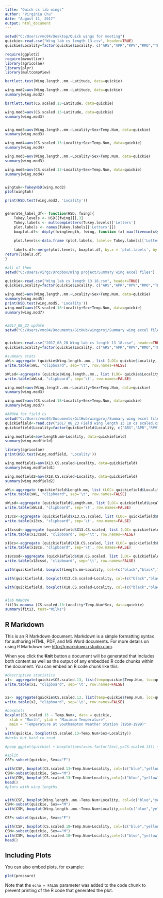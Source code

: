 ```yaml
---
title: "Quick cs lab wings"
author: "Virginia Chu"
date: "August 11, 2017"
output: html_document
---
```


```r

setwd("C:/Users/vmc04/Desktop/Quick wings for meeting")
quickie<-read.csv("Wing lab cs length 13.csv", header=TRUE)
quickie$Locality=factor(quickie$Locality, c("ARS","APR","RPV","RMO","TLC","TPN","SJU"))

require(ggplot2)
require(mvoutlier)
library(agricolae)
library(plyr)
library(multcompView)

bartlett.test(Wing.length..mm.~Latitude, data=quickie)

wing.mod2=aov(Wing.length..mm.~Latitude, data=quickie)
summary(wing.mod2)

bartlett.test(CS.scaled.13~Latitude, data=quickie)

wing.mod3=aov(CS.scaled.13~Latitude, data=quickie)
summary(wing.mod3)


wing.mod3=aov(Wing.length..mm.~Locality+Sex+Temp.Num, data=quickie)
summary(wing.mod3)

wing.mod4=aov(CS.scaled.13~Locality+Sex+Temp.Num, data=quickie)
summary(wing.mod4)

wing.mod5=aov(Wing.length..mm.~Locality+Sex+Temp.Num, data=quickie)
summary(wing.mod3)

wing.mod6=aov(CS.scaled.13~Locality+Sex+Temp.Num, data=quickie)
summary(wing.mod4)


wingtuk<-TukeyHSD(wing.mod2)
plot(wingtuk)

print(HSD.test(wing.mod2, 'Locality'))


generate_label_df<- function(HSD, fwing){
    Tukey.levels <- HSD[[fwing]][,3]
    Tukey.labels <- multcompLetters(Tukey.levels)['Letters']
    plot.labels <- names(Tukey.labels[['Letters']])
    boxplot.df<- ddply(fwinglength, fwing, function (x) max(fivenum(x$y))+ 0.2)
    
    plot.levels<-data.frame (plot.labels, labels= Tukey.labels[['Letters']], stringsAsFactors=FALSE)
    
    labels.df<-merge(plot.levels, boxplot.df, by.x = 'plot.labels', by.y = fwing, sort = FALSE)
return(labels.df)
}

#all of them
setwd("C:/Users/virgc/Dropbox/Wing project/Summary wing excel files")

quickie<-read.csv("Wing lab cs length 13 18.csv", header=TRUE)
quickie$Locality=factor(quickie$Locality, c("ARS","APR","RPV","RMO","TLC","TPN","SJU"))

wing.mod5=aov(Wing.length..mm.~Locality+Sex+Temp.Num, data=quickie)
summary(wing.mod5)
print(HSD.test(wing.mod5, 'Locality'))
wing.mod7=aov(CS.scaled.18~Locality+Sex+Temp.Num, data=quickie)
summary(wing.mod7)


#2017_08_23 update
setwd("C:/Users/vmc04/Documents/GitHub/wingproj/Summary wing excel files")


quickie<-read.csv("2017_08_20 Wing lab cs length 13 18.csv", header=TRUE)
quickie$Locality=factor(quickie$Locality, c("ARS","APR","RPV","RMO","TLC","TPN","SJU"))

#summary stats
xWL<-aggregate (quickie$Wing.length..mm., list (LOC= quickie$Locality, TEMP= quickie$Temp.Num, Sex= quickie$Sex ),mean, na.rm=TRUE)
write.table(xWL, "clipboard", sep='\t', row.names=FALSE)

xWLsd<-aggregate (quickie$Wing.length..mm., list (LOC= quickie$Locality, TEMP= quickie$Temp.Num, Sex= quickie$Sex ),sd, na.rm=TRUE)
write.table(xWLsd, "clipboard", sep='\t', row.names=FALSE)

wing.mod5=aov(Wing.length..mm.~Locality+Sex+Temp.Num, data=quickie)
summary(wing.mod3)

wing.mod7=aov(CS.scaled.18~Locality+Sex+Temp.Num, data=quickie)
summary(wing.mod7)

#ANOVA for field cs
setwd("C:/Users/vmc04/Documents/GitHub/wingproj/Summary wing excel files")
quickiefield<-read.csv("2017_08_23 Field wing length 13 18 cs scaled.csv", header=TRUE)
quickiefield$Locality=factor(quickiefield$Locality, c("ARS","APR","RPV","RMO","TLC","TPN","SJU"))

wing.modfield=aov(Length.mm~Locality, data=quickiefield)
summary(wing.modfield)

library(agricolae)
print(HSD.test(wing.modfield, 'Locality'))

wing.modfield1=aov(X13.CS.scaled~Locality, data=quickiefield)
summary(wing.modfield1)

wing.modfield2=aov(X18.CS.scaled~Locality, data=quickiefield)
summary(wing.modfield2)

xWL<-aggregate (quickiefield$Length.mm, list (LOC= quickiefield$Locality ),mean, na.rm=TRUE)
write.table(xWL, "clipboard", sep='\t', row.names=FALSE)

xWLsd<-aggregate (quickiefield$Length.mm, list (LOC= quickiefield$Locality ),sd, na.rm=TRUE)
write.table(xWLsd, "clipboard", sep='\t', row.names=FALSE)

x13cs<-aggregate (quickiefield$X13.CS.scaled, list (LOC= quickiefield$Locality ),mean, na.rm=TRUE)
write.table(x13cs, "clipboard", sep='\t', row.names=FALSE)

x13cssd<-aggregate (quickiefield$X13.CS.scaled, list (LOC= quickiefield$Locality ),sd, na.rm=TRUE)
write.table(x13cssd, "clipboard", sep='\t', row.names=FALSE)

x18cs<-aggregate (quickiefield$X18.CS.scaled, list (LOC= quickiefield$Locality ),mean, na.rm=TRUE)
write.table(x18cs, "clipboard", sep='\t', row.names=FALSE)

x18cssd<-aggregate (quickiefield$X18.CS.scaled, list (LOC= quickiefield$Locality ),sd, na.rm=TRUE)
write.table(x18cssd, "clipboard", sep='\t', row.names=FALSE)

with(quickiefield, boxplot(Length.mm~Locality, col=(c("black","black","black","black","dimgray","dimgray", "white")),medcol=(c("white", "white","white","white","white","white","black" )), main="Field P wings-Wing length", xlab="Locality", ylab="Centroid Size (mm)"))

with(quickiefield, boxplot(X13.CS.scaled~Locality, col=(c("black","black","black","black","dimgray","dimgray", "white")),medcol=(c("white", "white","white","white","white","white","black" )), main="Field P wings-13 landmarks CS measure", xlab="Locality", ylab="Centroid Size (mm)"))

with(quickiefield, boxplot(X18.CS.scaled~Locality, col=(c("black","black","black","black","dimgray","dimgray", "white")),medcol=(c("white", "white","white","white","white","white","black" )), main="Field P wings-18 landmarks CS measure", xlab="Locality", ylab="Centroid Size (mm)"))


#lab MANOVA
fit13<-manova (CS.scaled.13~Locality*Temp.Num*Sex, data=quickie)
summary(fit13, test="Wilks")
```

## R Markdown

This is an R Markdown document. Markdown is a simple formatting syntax for authoring HTML, PDF, and MS Word documents. For more details on using R Markdown see <http://rmarkdown.rstudio.com>.

When you click the **Knit** button a document will be generated that includes both content as well as the output of any embedded R code chunks within the document. You can embed an R code chunk like this:

```r
#descriptive statistics
x1<- aggregate(quickie$CS.scaled.13, list(temp=quickie$Temp.Num, loc=quickie$Locality, sex=quickie$Sex),sd, na.rm=TRUE)
write.table(x1, "clipboard", sep='\t', row.names=FALSE)


x2<- aggregate(quickie$CS.scaled.13, list(temp=quickie$Temp.Num, loc=quickie$Locality, sex=quickie$Sex),mean, na.rm=TRUE)
write.table(x2, "clipboard", sep='\t', row.names=FALSE)

#boxplots
boxplot(CS.scaled.13 ~ Temp.Num+, data = quickie,
  xlab = "Month", ylab = "Maximum Temperature",
  main = "Temperature at Southampton Weather Station (1950-1999)"
)
with(quickie, boxplot(CS.scaled.13~Temp.Num+Sex+Locality))
#works but hard to read

#poop ggplot(quickie) + boxplot(aes(x=as.factor(Sex),y=CS.scaled.13)) + facet_wrap(~as.factor(Locality), nrow=5)

#split
CSF<-subset(quickie, Sex=="F")

with(CSF, boxplot(CS.scaled.13~Temp.Num+Locality, col=(c("blue","yellow", "red")),main="Lab reared F wings-13 landmarks CS measure", xlab="Grouping", ylab="Centroid Size (mm)"))
CSM<-subset(quickie, Sex=="M")
with(CSM, boxplot(CS.scaled.13~Temp.Num+Locality,col=(c("blue","yellow", "red")),main="Lab reared M wings-13 landmarks CS measure", xlab="Grouping", ylab="Centroid Size (mm)"))
head()
#plots with wing lengths


with(CSF, boxplot(Wing.length..mm.~Temp.Num+Locality, col=(c("blue","yellow", "red")),main="Lab reared F wings-13 landmarks CS measure", xlab="Grouping", ylab="Wing length (mm)"))
CSM<-subset(quickie, Sex=="M")
with(CSM, boxplot(Wing.length..mm.~Temp.Num+Locality,col=(c("blue","yellow", "red")),main="Lab reared M wings-13 landmarks CS measure", xlab="Grouping", ylab="Wing length (mm)"))

CSF<-subset(quickie, Sex=="F")

with(CSF, boxplot(CS.scaled.18~Temp.Num+Locality, col=(c("blue","yellow", "red")),main="Lab reared F wings-18 landmarks CS measure", xlab="Grouping", ylab="Centroid Size (mm)"))
CSM<-subset(quickie, Sex=="M")
with(CSM, boxplot(CS.scaled.18~Temp.Num+Locality,col=(c("blue","yellow", "red")),main="Lab reared M wings-18 landmarks CS measure", xlab="Grouping", ylab="Centroid Size (mm)"))
head()

```

## Including Plots

You can also embed plots, for example:

```r
plot(pressure)
```

Note that the `echo = FALSE` parameter was added to the code chunk to prevent printing of the R code that generated the plot.
